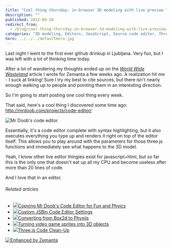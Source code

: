 ```yaml
---
title: "Cool thing thursday: in-browser 3D modeling with live preview "
description: ""
published: 2012-09-20
redirect_from:
  - /blog/cool-thing-thursday-in-browser-3d-modeling-with-live-preview/swizec/5296
categories: "3D modeling, Editors, JavaScript, Source code editor, Three.js, Uncategorized"
hero: ../../../defaultHero.jpg
---
```


Last night I went to the first ever github drinkup in Ljubljana. Very fun, but I was left with a lot of thinking time today.

After a lot of wandering my thoughts ended up on the _[World Wide Wasteland](http://www.zemanta.com/blog/world-wide-wasteland/)_ article I wrote for Zemanta a few weeks ago. A realization hit me - I suck at linking! Sure I try my best to cite sources, but there isn't nearly enough walking up to people and pointing them in an interesting direction.

So I'm going to start posting one cool thing every week.

That said, here's a cool thing I discovered some time ago: <http://mrdoob.com/projects/code-editor/>

![Mr Doob's code editor](https://swizec.com/wp-content/uploads/2012/09/Screen-Shot-2012-09-20-at-4.13.10-PM-1024x695.png "Mr Doob's code editor")

Essentially, it's a code editor complete with syntax highlighting, but it also executes everything you type up and renders it right on top of the editor itself. This allows you to play around with the parameters for those three.js functions and immediately see what happens to the 3D model.

Yeah, I know other live editor thingies exist for javascript+html, but so far this is the only one that doesn't eat up all my CPU and become useless after more than 20 lines of code.

And I love that in an editor.

###### Related articles

- [![](https://i.zemanta.com/110741877_80_80.jpg)](http://japhr.blogspot.com/2012/09/copying-mr-doobs-code-editor-for-fun.html)[Copying Mr Doob's Code Editor for Fun and Phyics](http://japhr.blogspot.com/2012/09/copying-mr-doobs-code-editor-for-fun.html)
- [![](https://i.zemanta.com/111138707_80_80.jpg)](http://www.elijahmanor.com/2012/09/custom-jsbin-code-editor-settings.html)[Custom JSBin Code Editor Settings](http://www.elijahmanor.com/2012/09/custom-jsbin-code-editor-settings.html)
- [![](https://i.zemanta.com/110741878_80_80.jpg)](http://japhr.blogspot.com/2012/09/converting-from-box2d-to-physijs.html)[Converting from Box2d to Physijs](http://japhr.blogspot.com/2012/09/converting-from-box2d-to-physijs.html)
- [![](https://i.zemanta.com/noimg_41_80_80.jpg)](http://hackaday.com/2012/09/19/turning-video-game-sprites-into-3d-objects/)[Turning video game sprites into 3D objects](http://hackaday.com/2012/09/19/turning-video-game-sprites-into-3d-objects/)
- [![](https://i.zemanta.com/112750800_80_80.jpg)](http://japhr.blogspot.com/2012/09/threejs-code-clean-up.html)[Three.js Code Clean-Up](http://japhr.blogspot.com/2012/09/threejs-code-clean-up.html)

[![Enhanced by Zemanta](https://img.zemanta.com/zemified_e.png?x-id=d3a85d38-3421-403f-b4aa-35bc473aae30)](http://www.zemanta.com/?px "Enhanced by Zemanta")

